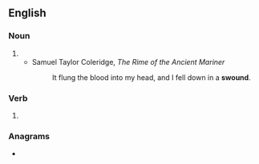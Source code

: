 ==English==

===Noun===
{{en-noun}}

# {{obsolete form of|swoon|lang=en}}
#* Samuel Taylor Coleridge, ''The Rime of the Ancient Mariner''
#*: It flung the blood into my head, and I fell down in a '''swound'''.

===Verb===
{{en-verb}}

# {{obsolete form of|swoon|lang=en}}

===Anagrams===
* {{anagrams|en|a=dnosuw|wounds}}